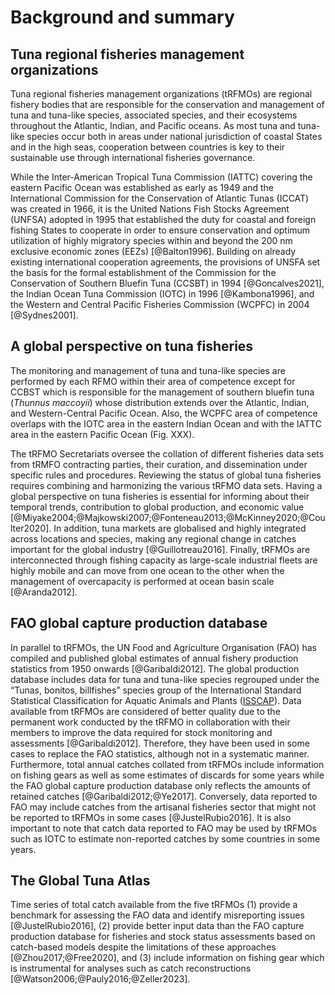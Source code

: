 # Background and summary

<!-- _The Background & Summary should provide an overview of the study design and the data generated, including any background information needed to put this study in the context of previous work and the literature, and should reference literature as needed. The section should also briefly outline the broader goals that motivated collection of the data, as well as its potential use. We also encourage authors to include a figure that provides a schematic overview of the study design or workflow_ -->

## Tuna regional fisheries management organizations

Tuna regional fisheries management organizations (tRFMOs) are regional fishery bodies that are responsible for the conservation and management of tuna and tuna-like species, associated species, and their ecosystems throughout the Atlantic, Indian, and Pacific oceans. As most tuna and tuna-like species occur both in areas under national jurisdiction of coastal States and in the high seas, cooperation between countries is key to their sustainable use through international fisheries governance.

While the Inter-American Tropical Tuna Commission (IATTC) covering the eastern Pacific Ocean was established as early as 1949 and the International Commission for the Conservation of Atlantic Tunas (ICCAT) was created in 1966, it is the United Nations Fish Stocks Agreement (UNFSA) adopted in 1995 that established the duty for coastal and foreign fishing States to cooperate in order to ensure conservation and optimum utilization of highly migratory species within and beyond the 200 nm exclusive economic zones (EEZs) [@Balton1996]. Building on already existing international cooperation agreements, the provisions of UNSFA set the basis for the formal establishment of the Commission for the Conservation of Southern Bluefin Tuna (CCSBT) in 1994 [@Goncalves2021], the Indian Ocean Tuna Commission (IOTC) in 1996 [@Kambona1996], and the Western and Central Pacific Fisheries Commission (WCPFC) in 2004 [@Sydnes2001].

<!-- The transnational nature of the tunas and fishing fleets -->

## A global perspective on tuna fisheries

The monitoring and management of tuna and tuna-like species are performed by each RFMO within their area of competence except for CCBST which is responsible for the management of southern bluefin tuna (_Thunnus maccoyii_) whose distribution extends over the Atlantic, Indian, and Western-Central Pacific Ocean. Also, the WCPFC area of competence overlaps with the IOTC area in the eastern Indian Ocean and with the IATTC area in the eastern Pacific Ocean (Fig. XXX). 

The tRFMO Secretariats oversee the collation of different fisheries data sets from tRMFO contracting parties, their curation, and dissemination under specific rules and procedures. Reviewing the status of global tuna fisheries requires combining and harmonizing the various tRFMO data sets. Having a global perspective on tuna fisheries is essential for informing about their temporal trends, contribution to global production, and economic value [@Miyake2004;@Majkowski2007;@Fonteneau2013;@McKinney2020;@Coulter2020]. In addition, tuna markets are globalised and highly integrated across locations and species, making any regional change in catches important for the global industry [@Guillotreau2016]. Finally, tRFMOs are interconnected through fishing capacity as large-scale industrial fleets are highly mobile and can move from one ocean to the other when the management of overcapacity is performed at ocean basin scale [@Aranda2012].

## FAO global capture production database

In parallel to tRFMOs, the UN Food and Agriculture Organisation (FAO) has compiled and published global estimates of annual fishery production statistics from 1950 onwards [@Garibaldi2012]. The global production database includes data for tuna and tuna-like species regrouped under the "Tunas, bonitos, billfishes" species group of the International Standard Statistical Classification for Aquatic Animals and Plants ([ISSCAP](https://www.fao.org/fishery/static/ASFIS/ISSCAAP.pdf)). Data available from tRFMOs are considered of better quality due to the permanent work conducted by the tRFMO in collaboration with their members to improve the data required for stock monitoring and assessments [@Garibaldi2012]. Therefore, they have been used in some cases to replace the FAO statistics, although not in a systematic manner. Furthermore, total annual catches collated from tRFMOs include information on fishing gears as well as some estimates of discards for some years while the FAO global capture production database only reflects the amounts of retained catches [@Garibaldi2012;@Ye2017]. Conversely, data reported to FAO may include catches from the artisanal fisheries sector that might not be reported to tRFMOs in some cases [@JustelRubio2016]. It is also important to note that catch data reported to FAO may be used by tRFMOs such as IOTC to estimate non-reported catches by some countries in some years.

## The Global Tuna Atlas

Time series of total catch available from the five tRFMOs (1) provide a benchmark for assessing the FAO data and identify misreporting issues [@JustelRubio2016], (2) provide better input data than the FAO capture production database for fisheries and stock status assessments based on catch-based models despite the limitations of these approaches [@Zhou2017;@Free2020], and (3) include information on fishing gear which is instrumental for analyses such as catch reconstructions [@Watson2006;@Pauly2016;@Zeller2023].




